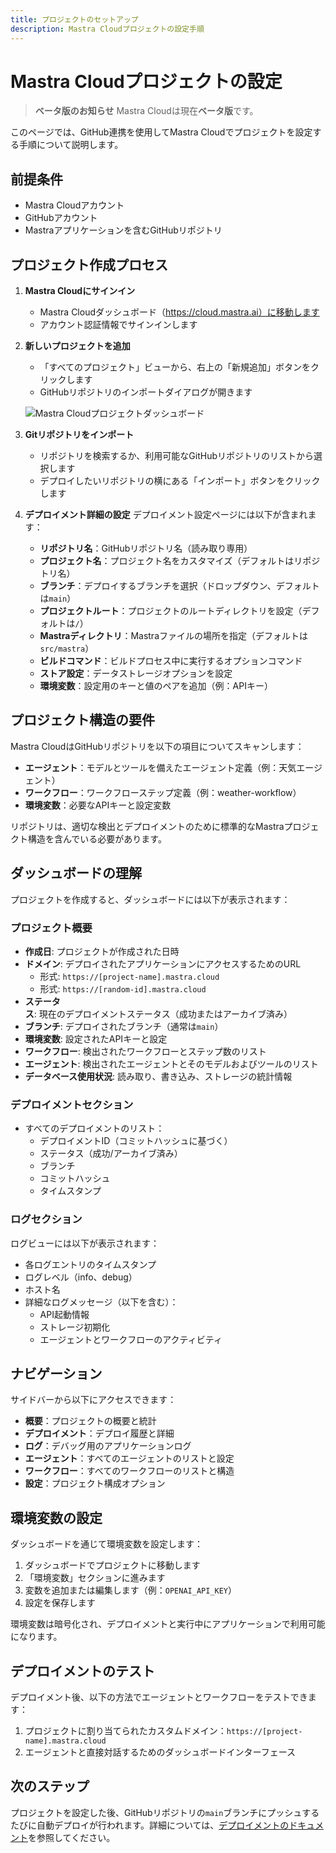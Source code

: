 ---
title: プロジェクトのセットアップ
description: Mastra Cloudプロジェクトの設定手順
---

# Mastra Cloudプロジェクトの設定

> **ベータ版のお知らせ**
> Mastra Cloudは現在**ベータ版**です。

このページでは、GitHub連携を使用してMastra Cloudでプロジェクトを設定する手順について説明します。

## 前提条件

- Mastra Cloudアカウント
- GitHubアカウント
- Mastraアプリケーションを含むGitHubリポジトリ

## プロジェクト作成プロセス

1. **Mastra Cloudにサインイン**

   - Mastra Cloudダッシュボード（https://cloud.mastra.ai）に移動します
   - アカウント認証情報でサインインします

2. **新しいプロジェクトを追加**

   - 「すべてのプロジェクト」ビューから、右上の「新規追加」ボタンをクリックします
   - GitHubリポジトリのインポートダイアログが開きます

   ![Mastra Cloudプロジェクトダッシュボード](/image/cloud-agents.png)

3. **Gitリポジトリをインポート**

   - リポジトリを検索するか、利用可能なGitHubリポジトリのリストから選択します
   - デプロイしたいリポジトリの横にある「インポート」ボタンをクリックします

4. **デプロイメント詳細の設定**
   デプロイメント設定ページには以下が含まれます：
   - **リポジトリ名**：GitHubリポジトリ名（読み取り専用）
   - **プロジェクト名**：プロジェクト名をカスタマイズ（デフォルトはリポジトリ名）
   - **ブランチ**：デプロイするブランチを選択（ドロップダウン、デフォルトは`main`）
   - **プロジェクトルート**：プロジェクトのルートディレクトリを設定（デフォルトは`/`）
   - **Mastraディレクトリ**：Mastraファイルの場所を指定（デフォルトは`src/mastra`）
   - **ビルドコマンド**：ビルドプロセス中に実行するオプションコマンド
   - **ストア設定**：データストレージオプションを設定
   - **環境変数**：設定用のキーと値のペアを追加（例：APIキー）

## プロジェクト構造の要件

Mastra CloudはGitHubリポジトリを以下の項目についてスキャンします：

- **エージェント**：モデルとツールを備えたエージェント定義（例：天気エージェント）
- **ワークフロー**：ワークフローステップ定義（例：weather-workflow）
- **環境変数**：必要なAPIキーと設定変数

リポジトリは、適切な検出とデプロイメントのために標準的なMastraプロジェクト構造を含んでいる必要があります。

## ダッシュボードの理解

プロジェクトを作成すると、ダッシュボードには以下が表示されます：

### プロジェクト概要

- **作成日**: プロジェクトが作成された日時
- **ドメイン**: デプロイされたアプリケーションにアクセスするためのURL
  - 形式: `https://[project-name].mastra.cloud`
  - 形式: `https://[random-id].mastra.cloud`
- **ステータス**: 現在のデプロイメントステータス（成功またはアーカイブ済み）
- **ブランチ**: デプロイされたブランチ（通常は`main`）
- **環境変数**: 設定されたAPIキーと設定
- **ワークフロー**: 検出されたワークフローとステップ数のリスト
- **エージェント**: 検出されたエージェントとそのモデルおよびツールのリスト
- **データベース使用状況**: 読み取り、書き込み、ストレージの統計情報

### デプロイメントセクション

- すべてのデプロイメントのリスト：
  - デプロイメントID（コミットハッシュに基づく）
  - ステータス（成功/アーカイブ済み）
  - ブランチ
  - コミットハッシュ
  - タイムスタンプ

### ログセクション

ログビューには以下が表示されます：

- 各ログエントリのタイムスタンプ
- ログレベル（info、debug）
- ホスト名
- 詳細なログメッセージ（以下を含む）：
  - API起動情報
  - ストレージ初期化
  - エージェントとワークフローのアクティビティ

## ナビゲーション

サイドバーから以下にアクセスできます：

- **概要**：プロジェクトの概要と統計
- **デプロイメント**：デプロイ履歴と詳細
- **ログ**：デバッグ用のアプリケーションログ
- **エージェント**：すべてのエージェントのリストと設定
- **ワークフロー**：すべてのワークフローのリストと構造
- **設定**：プロジェクト構成オプション

## 環境変数の設定

ダッシュボードを通じて環境変数を設定します：

1. ダッシュボードでプロジェクトに移動します
2. 「環境変数」セクションに進みます
3. 変数を追加または編集します（例：`OPENAI_API_KEY`）
4. 設定を保存します

環境変数は暗号化され、デプロイメントと実行中にアプリケーションで利用可能になります。

## デプロイメントのテスト

デプロイメント後、以下の方法でエージェントとワークフローをテストできます：

1. プロジェクトに割り当てられたカスタムドメイン：`https://[project-name].mastra.cloud`
2. エージェントと直接対話するためのダッシュボードインターフェース

## 次のステップ

プロジェクトを設定した後、GitHubリポジトリの`main`ブランチにプッシュするたびに自動デプロイが行われます。詳細については、[デプロイメントのドキュメント](./deploying.mdx)を参照してください。
